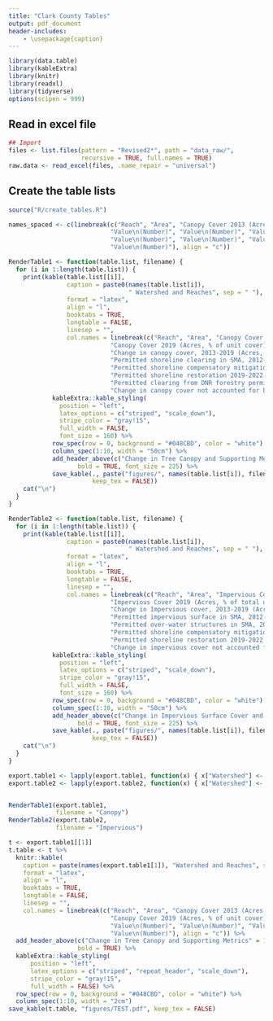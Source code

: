 ---
title: "Clark County Tables"
output: pdf_document
header-includes:
    - \usepackage{caption}
---

\captionsetup[table]{labelformat=empty}

```{r import_packages, include=FALSE}
library(data.table)
library(kableExtra)
library(knitr)
library(readxl)
library(tidyverse)
options(scipen = 999)
```

## Read in excel file

```{r read_data}
## Import
files <- list.files(pattern = "Revised2*", path = "data_raw/", 
                    recursive = TRUE, full.names = TRUE)
raw.data <- read_excel(files, .name_repair = "universal")
```

## Create the table lists

```{r create_tables}
source("R/create_tables.R")

```

```{r}
names_spaced <- c(linebreak(c("Reach", "Area", "Canopy Cover 2013 (Acres, % of unit cover)",
                            "Value\n(Number)", "Value\n(Number)", "Value\n(Number)",
                            "Value\n(Number)", "Value\n(Number)", "Value\n(Number)",
                            "Value\n(Number)"), align = "c"))
```



```{r render_table1}

RenderTable1 <- function(table.list, filename) {
  for (i in 1:length(table.list)) {
    print(kable(table.list[[i]],
                caption = paste0(names(table.list[i]),
                                 " Watershed and Reaches", sep = " "),
                format = "latex",
                align = "l",
                booktabs = TRUE,
                longtable = FALSE,
                linesep = "",
                col.names = linebreak(c("Reach", "Area", "Canopy Cover 2013 (Acres, % of unit cover)",
                            "Canopy Cover 2019 (Acres, % of unit cover)", 
                            "Change in canopy cover, 2013-2019 (Acres, % of unit cover) ",
                            "Permitted shoreline clearing in SMA, 2012-2022 (Acres)",
                            "Permitted shoreline compensatory mitigation 2012-2022 (Acres, % of change)",
                            "Permitted shoreline restoration 2019-2022 (Acres, % of change)", 
                            "Permitted clearing from DNR forestry permits, 2013-2021 (Acres)",
                            "Change in canopy cover not accounted for by issued SMA permits and/or DNR clearing (Acres, % of change)"), align = "c")) %>%
            kableExtra::kable_styling(
              position = "left",
              latex_options = c("striped", "scale_down"),
              stripe_color = "gray!15",
              full_width = FALSE,
              font_size = 160) %>%
            row_spec(row = 0, background = "#048CBD", color = "white") %>%
            column_spec(1:10, width = "50cm") %>%
            add_header_above(c("Change in Tree Canopy and Supporting Metrics" = 10),
                   bold = TRUE, font_size = 225) %>%
            save_kable(., paste("figures/", names(table.list[i]), filename, ".pdf", sep = ""), 
                       keep_tex = FALSE)) 
    cat("\n")
  }
}

```


```{r render_tables_function}

RenderTable2 <- function(table.list, filename) {
  for (i in 1:length(table.list)) {
    print(kable(table.list[[i]],
                caption = paste0(names(table.list[i]),
                                 " Watershed and Reaches", sep = " "),
                format = "latex",
                align = "l",
                booktabs = TRUE,
                longtable = FALSE,
                linesep = "",
                col.names = linebreak(c("Reach", "Area", "Impervious Cover 2013 (Acres, % of total unit)",
                            "Impervious Cover 2019 (Acres, % of total unit)", 
                            "Change in Impervious cover, 2013-2019 (Acres, % of unit cover)",
                            "Permitted impervious surface in SMA, 2012-2022 (Acres)",
                            "Permitted over-water structures in SMA, 2012-2022 (Acres) ",
                            "Permitted shoreline compensatory mitigation 2012-2022 (Acres, % of change)", 
                            "Permitted shoreline restoration 2019-2022 (Acres, % of change)",
                            "Change in impervious cover not accounted for by issued SMA permits (Acres, % of change)"), align = "c")) %>%
            kableExtra::kable_styling(
              position = "left",
              latex_options = c("striped", "scale_down"),
              stripe_color = "gray!15",
              full_width = FALSE,
              font_size = 160) %>%
            row_spec(row = 0, background = "#048CBD", color = "white") %>%
            column_spec(1:10, width = "50cm") %>%
            add_header_above(c("Change in Impervious Surface Cover and Supporting Metrics" = 10),
                   bold = TRUE, font_size = 225) %>%
            save_kable(., paste("figures/", names(table.list[i]), filename, ".pdf", sep = ""), 
                       keep_tex = FALSE)) 
    cat("\n")
  }
}

```


\captionsetup[table]{labelformat=empty}
```{r render_table2}
export.table1 <- lapply(export.table1, function(x) { x["Watershed"] <- NULL; x })
export.table2 <- lapply(export.table2, function(x) { x["Watershed"] <- NULL; x })


RenderTable1(export.table1, 
             filename = "Canopy")
RenderTable2(export.table2,
             filename = "Impervious")
```

```{r}

t <- export.table1[[1]]
t.table <- t %>%
  knitr::kable(
    caption = paste(names(export.table1[1]), "Watershed and Reaches", sep = " "),
    format = "latex",
    align = "l",
    booktabs = TRUE,
    longtable = FALSE,
    linesep = "",
    col.names = linebreak(c("Reach", "Area", "Canopy Cover 2013 (Acres, % of unit cover)",
                            "Canopy Cover 2019 (Acres, % of unit cover)", "Value\n(Number)", "Value\n(Number)",
                            "Value\n(Number)", "Value\n(Number)", "Value\n(Number)",
                            "Value\n(Number)"), align = "c")) %>%
  add_header_above(c("Change in Tree Canopy and Supporting Metrics" = 10),
                   bold = TRUE) %>%
  kableExtra::kable_styling(
      position = "left",
      latex_options = c("striped", "repeat_header", "scale_down"),
      stripe_color = "gray!15",
      full_width = FALSE) %>%
  row_spec(row = 0, background = "#048CBD", color = "white") %>%
  column_spec(1:10, width = "2cm")
save_kable(t.table, "figures/TEST.pdf", keep_tex = FALSE)

```